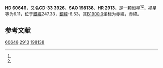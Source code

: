{{Starbox begin
| name = HD 60646
}}
{{Starbox observe
| epoch = [[J2000.0|J2000.0]]
| constell = {{星座名待查}}<ref name=SIMBAD>{{cite web
 | url=http://simbad.u-strasbg.fr/simbad/sim-id?Ident=HR+2913
 | title =Pulsating variable Star
 | publisher=Centre de Données astronomiques de Strasbourg
 | work=SIMBAD
 | accessdate=2012-07-13}}</ref><ref name=DATA>{{cite web
 | url=http://vizier.u-strasbg.fr/viz-bin/VizieR-5?-out.add=.&-source=5050&-corr=PK=HR&-out.max=9999&HR=2913
 | title=VizieR Detailed Page
 | accessdate=2012-07-13
 | archive-date=2016-03-05
 | archive-url=https://web.archive.org/web/20160305032743/http://vizier.u-strasbg.fr/viz-bin/VizieR-5?-out.add=.&-source=5050&-corr=PK=HR&-out.max=9999&HR=2913
 | dead-url=no
 }}</ref>
| 星官 = 
| ra = {{RA|7|34|12.8}}<ref name=SIMBAD /><ref name=DATA />
| dec = {{DEC|-33|27|48}}<ref name=SIMBAD /><ref name=DATA />
| appmag_v = 6.11<ref name=SIMBAD /><ref name=DATA />
}}
{{Starbox character
| class = A9IV<ref name=SIMBAD /><ref name=DATA />
| b-v = 0.29<ref name=SIMBAD /><ref name=DATA />
| u-b = <ref name=SIMBAD /><ref name=DATA />
| r-i = <ref name=SIMBAD /><ref name=DATA />
| variable = 
}}
{{Starbox astrometry
| radial_v = 
| prop_mo_ra = 25
| parallax = 
| p_error = 
}}
{{Starbox catalog
| names =CD-33 3926，[[SAO星表|SAO]] 198138，[[HD星表|HD]] 60646，[[HR星表|HR]] 2913}}
{{Starbox reference |Simbad=HR+2913}}
{{Starbox end}}

'''HD 60646'''，又名'''CD-33 3926'''，'''SAO 198138'''、'''HR 2913'''，是一颗恒星<ref name=SIMBAD /><ref name=DATA />，视星等为6.11，位于[[銀道座標系|銀經]]247.33，[[銀道座標系|銀緯]]-6.53，其[[B1900.0|B1900.0]]坐标为赤經{{RA|7|30|26.8}}，赤緯{{DEC|-33|-6.53|49}}。

== 参考文献 ==
{{reflist}}

{{star-stub}}

[[Category:HD和HDE天體|60646]]
[[Category:HR天體|2913]]
[[Category:SAO天體|198138]]